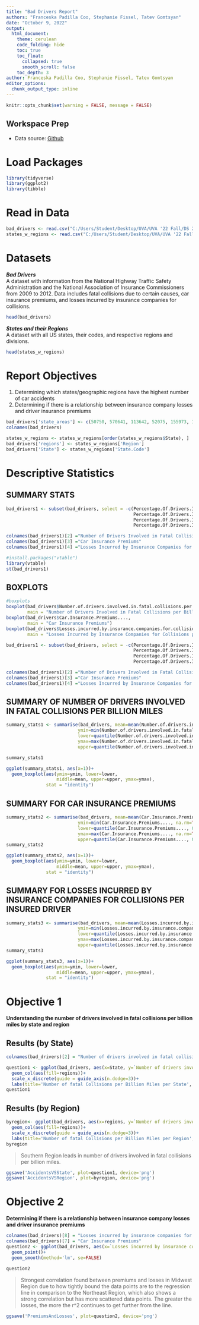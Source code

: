 ---
title: "Bad Drivers Report"
authors: "Franceska Padilla Coo, Stephanie Fissel, Tatev Gomtsyan"
date: "October 9, 2022"
output:
  html_document:
    theme: cerulean
    code_folding: hide
    toc: true
    toc_float: 
      collapsed: true
      smooth_scroll: false
    toc_depth: 3
author: Franceska Padilla Coo, Stephanie Fissel, Tatev Gomtsyan
editor_options: 
  chunk_output_type: inline
---

```{r setup, include=FALSE} 
knitr::opts_chunk$set(warning = FALSE, message = FALSE) 
```

## Workspace Prep 
* Data source:
[Github](https://github.com/fivethirtyeight/data/blob/master/bad-drivers/bad-drivers.csv)

# Load Packages 
```{r}
library(tidyverse)
library(ggplot2)
library(tibble)
```

# Read in Data
```{r}
bad_drivers <- read.csv("C:/Users/Student/Desktop/UVA/UVA '22 Fall/DS 2003/ds2003Midterm-main/bad-drivers.csv")
states_w_regions <- read.csv("C:/Users/Student/Desktop/UVA/UVA '22 Fall/DS 2003/ds2003Midterm-main/us_states_w_regions.csv")
```

# Datasets

***Bad Drivers*** <br/> 
A dataset with information from the National Highway Traffic Safety Administration and the National Association of Insurance Commissioners from 2009 to 2012. Data includes fatal collisions due to certain causes, car insurance premiums, and losses incurred by insurance companies for collisions. 
```{r}
head(bad_drivers)
```

***States and their Regions*** <br/>
A dataset with all US states, their codes, and respective regions and divisions.
```{r}
head(states_w_regions)
```
# Report Objectives
1. Determining which states/geographic regions have the highest number of car accidents
2. Determining if there is a relationship between insurance company losses and driver insurance premiums
```{r}
bad_drivers['state_areas'] <- c(50750, 570641, 113642, 52075, 155973, 103730, 4845, 1955, 68.32, 53997, 57919, 6423, 82751, 55593, 35870, 55875, 81823, 39732, 43566, 30865, 9775, 7838, 56539, 79617, 46914, 68898, 145556, 76878, 109806, 8969, 7419, 121365, 47224, 48718, 68994, 40953, 68679, 96003, 44820, 1034, 30111, 75898, 41220, 261914, 83168, 9249, 39598, 66582, 24087, 54314, 97105)
colnames(bad_drivers)

states_w_regions <- states_w_regions[order(states_w_regions$State), ]
bad_drivers['regions'] <- states_w_regions['Region']
bad_drivers['State'] <- states_w_regions['State.Code']
```
# Descriptive Statistics {.tabset}
## **SUMMARY STATS**
```{r}
bad_drivers1 <- subset(bad_drivers, select = -c(Percentage.Of.Drivers.Involved.In.Fatal.Collisions.Who.Were.Speeding,
                                                Percentage.Of.Drivers.Involved.In.Fatal.Collisions.Who.Were.Alcohol.Impaired,
                                                Percentage.Of.Drivers.Involved.In.Fatal.Collisions.Who.Were.Not.Distracted,
                                                Percentage.Of.Drivers.Involved.In.Fatal.Collisions.Who.Had.Not.Been.Involved.In.Any.Previous.Accidents))

colnames(bad_drivers1)[2] ="Number of Drivers Involved in Fatal Collisions per Billion Miles"
colnames(bad_drivers1)[3] ="Car Insurance Premiums"
colnames(bad_drivers1)[4] ="Losses Incurred by Insurance Companies for Collisions per Insured Driver"

#install.packages("vtable")
library(vtable)
st(bad_drivers1)
```

## **BOXPLOTS**
```{r}
#boxplots
boxplot(bad_drivers$Number.of.drivers.involved.in.fatal.collisions.per.billion.miles,
        main = "Number of Drivers Involved in Fatal Collisions per Billion Miles")
boxplot(bad_drivers$Car.Insurance.Premiums....,
        main = "Car Insurance Premiums")
boxplot(bad_drivers$Losses.incurred.by.insurance.companies.for.collisions.per.insured.driver....,
        main = "Losses Incurred by Insurance Companies for Collisions per Insured Driver")
```

```{r}
bad_drivers1 <- subset(bad_drivers, select = -c(Percentage.Of.Drivers.Involved.In.Fatal.Collisions.Who.Were.Speeding,
                                                Percentage.Of.Drivers.Involved.In.Fatal.Collisions.Who.Were.Alcohol.Impaired,
                                                Percentage.Of.Drivers.Involved.In.Fatal.Collisions.Who.Were.Not.Distracted,
                                                Percentage.Of.Drivers.Involved.In.Fatal.Collisions.Who.Had.Not.Been.Involved.In.Any.Previous.Accidents))

colnames(bad_drivers1)[2] ="Number of Drivers Involved in Fatal Collisions per Billion Miles"
colnames(bad_drivers1)[3] ="Car Insurance Premiums"
colnames(bad_drivers1)[4] ="Losses Incurred by Insurance Companies for Collisions per Insured Driver"

```

## **SUMMARY OF NUMBER OF DRIVERS INVOLVED IN FATAL COLLISIONS PER BILLION MILES** 
```{r}
summary_stats1 <- summarise(bad_drivers, mean=mean(Number.of.drivers.involved.in.fatal.collisions.per.billion.miles, na.rm=TRUE),
                           ymin=min(Number.of.drivers.involved.in.fatal.collisions.per.billion.miles, na.rm=TRUE),
                           lower=quantile(Number.of.drivers.involved.in.fatal.collisions.per.billion.miles, 0.25),
                           ymax=max(Number.of.drivers.involved.in.fatal.collisions.per.billion.miles, na.rm=TRUE),
                           upper=quantile(Number.of.drivers.involved.in.fatal.collisions.per.billion.miles, 0.75))

summary_stats1

ggplot(summary_stats1, aes(x=1))+
  geom_boxplot(aes(ymin=ymin, lower=lower, 
                   middle=mean, upper=upper, ymax=ymax),
               stat = "identity")
```

## **SUMMARY FOR CAR INSURANCE PREMIUMS**

```{r}
summary_stats2 <- summarise(bad_drivers, mean=mean(Car.Insurance.Premiums...., na.rm=TRUE),
                           ymin=min(Car.Insurance.Premiums...., na.rm=TRUE),
                           lower=quantile(Car.Insurance.Premiums...., 0.25),
                           ymax=max(Car.Insurance.Premiums...., na.rm=TRUE),
                           upper=quantile(Car.Insurance.Premiums...., 0.75))
summary_stats2

ggplot(summary_stats2, aes(x=1))+
  geom_boxplot(aes(ymin=ymin, lower=lower, 
                   middle=mean, upper=upper, ymax=ymax),
               stat = "identity")
```

## **SUMMARY FOR LOSSES INCURRED BY INSURANCE COMPANIES FOR COLLISIONS PER INSURED DRIVER**

```{r}
summary_stats3 <- summarise(bad_drivers, mean=mean(Losses.incurred.by.insurance.companies.for.collisions.per.insured.driver...., na.rm=TRUE),
                           ymin=min(Losses.incurred.by.insurance.companies.for.collisions.per.insured.driver...., na.rm=TRUE),
                           lower=quantile(Losses.incurred.by.insurance.companies.for.collisions.per.insured.driver...., 0.25),
                           ymax=max(Losses.incurred.by.insurance.companies.for.collisions.per.insured.driver...., na.rm=TRUE),
                           upper=quantile(Losses.incurred.by.insurance.companies.for.collisions.per.insured.driver...., 0.75))
summary_stats3

ggplot(summary_stats3, aes(x=1))+
  geom_boxplot(aes(ymin=ymin, lower=lower, 
                   middle=mean, upper=upper, ymax=ymax),
               stat = "identity")
```

# Objective 1 {.tabset}
**Understanding the number of drivers involved in fatal collisions per billion miles by state and region**

## **Results (by State)**
```{r}
colnames(bad_drivers)[2] = "Number of drivers involved in fatal collisions per billion miles"

question1 <- ggplot(bad_drivers, aes(x=State, y=`Number of drivers involved in fatal collisions per billion miles`))+
  geom_col(aes(fill=regions))+
  scale_x_discrete(guide = guide_axis(n.dodge=3))+
  labs(title='Number of fatal Collisions per Billion Miles per State', x='State Code')
question1
```

## **Results (by Region)**
```{r}
byregion<- ggplot(bad_drivers, aes(x=regions, y=`Number of drivers involved in fatal collisions per billion miles`))+
  geom_col(aes(fill=regions))+
  scale_x_discrete(guide = guide_axis(n.dodge=3))+
  labs(title='Number of fatal Collisions per Billion Miles per Region', x='Region')
byregion
``` 

> Southern Region leads in number of drivers involved in fatal collisions per billion miles.   

```{r}
ggsave('AccidentsVSState', plot=question1, device='png')
ggsave('AccidentsVSRegion', plot=byregion, device='png')
```

# Objective 2
**Determining if there is a relationship between insurance company losses and driver insurance premiums**
```{r}
colnames(bad_drivers)[8] = "Losses incurred by insurance companies for collisions per insured driver"
colnames(bad_drivers)[7] = "Car Insurance Premiums"
question2 <- ggplot(bad_drivers, aes(x=`Losses incurred by insurance companies for collisions per insured driver`, y=`Car Insurance Premiums`, color=regions))+
  geom_point()+
  geom_smooth(method='lm', se=FALSE)
  
question2
```

> Strongest correlation found between premiums and losses in Midwest Region due to how tightly bound the data points are to the regression line in comparison to the Northeast Region, which also shows a strong correlation but has more scattered data points. The greater the losses, the more the r^2 continues to get further from the line. 

```{r}
ggsave('PremiumsAndLosses', plot=question2, device='png')
```








